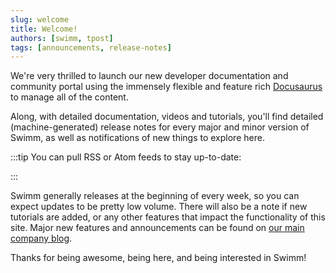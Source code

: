 ```yaml
---
slug: welcome
title: Welcome!
authors: [swimm, tpost] 
tags: [announcements, release-notes]
---
```


We're very thrilled to launch our new developer documentation and community 
portal using the immensely flexible and feature rich [Docusaurus](https://docusaurus.io) 
to manage all of the content.

Along, with detailed documentation, videos and tutorials, you'll find detailed 
(machine-generated) release notes for every major and minor version of Swimm, 
as well as notifications of new things to explore here. 

:::tip You can pull RSS or Atom feeds to stay up-to-date:

<FeedSelector />

:::

Swimm generally releases at the beginning of every week, so you can expect updates
to be pretty low volume. There will also be a note if new tutorials are added, or
any other features that impact the functionality of this site. Major new features
and announcements can be found on [our main company blog](https://swimm.io/blog/).

Thanks for being awesome, being here, and being interested in Swimm!